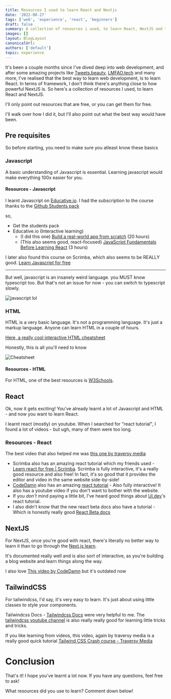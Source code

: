 ```yaml
---
title: Resources I used to learn React and Nextjs
date: '2022-08-27'
tags: ['web', 'experience', 'react', 'beginners']
draft: false
summary: A collection of resources i used, to learn React, NextJS and tailwindcss
images: []
layout: BlogLayout
canonicalUrl:
authors: ['default']
topic: experience
---
```


It's been a couple months since I've dived deep into web development, and after some amazing projects like [Tweets.beauty](https://tweets.beauty), [LMFAO.tech](https://lmfao.tech) and many more, I've realised that the best way to learn web development, is to learn React. In terms of framework, I don't think there's anything close to how powerful NextJS is. So here's a collection of resources I used, to learn React and NextJS.

I'll only point out resources that are free, or you can get them for free.

I'll walk over how I did it, but I'll also point out what the best way would have been.

<TOCInline toc={props.toc} asDisclosure toHeading={5} />

## Pre requisites

So before starting, you need to make sure you atleast know these basics

### Javascript

A basic understanding of Javascript is essential. Learning javascript would make everything 100x easier for you.

#### Resources - Javascript

I learnt Javascript on [Educative.io](https://educative.io). I had the subscription to the course thanks to the [Github Students pack](https://dhravya.dev/blog/github-students-pack)

so,

- Get the students pack
- Educative.io (Interactive learning)
  - (I did this one) [Build a real-world app from scratch](https://www.educative.io/courses/the-complete-javascript-course-build-a-real-world-app-from-scratch) (20 hours)
  - (This also seems good, react-focused) [JavaScript Fundamentals Before Learning React](https://www.educative.io/courses/javascript-fundamentals-before-learning-react) (3 hours)

I later also found this course on Scrimba, which also seems to be REALLY good. [Learn Javascript for free](https://scrimba.com/learn/learnjavascript)

---

But well, javascript is an insanely weird language. you MUST know typescript too. But that's not an issue for now - you can switch to typescript slowly.

![javascript lol](https://res.cloudinary.com/practicaldev/image/fetch/s--ZDtqrBOj--/c_limit%2Cf_auto%2Cfl_progressive%2Cq_auto%2Cw_880/https://github.com/damiancipolat/js_vs_memes/blob/master/doc/js_thanks.png%3Fraw%3Dtrue)

### HTML

HTML is a very basic language. It's not a programming language. It's just a markup language. Anyone can learn HTML in a couple of hours.

[Here, a really cool interactive HTML cheatsheet](https://htmlcheatsheet.com/)

Honestly, this is all you'll need to know

![Cheatsheet](https://media.discordapp.net/attachments/905904011574652969/1013059902828204082/unknown.png)

#### Resources - HTML

For HTML, one of the best resources is [W3Schools](https://www.w3schools.com/).

## React

Ok, now it gets exciting! You've already learnt a lot of Javascript and HTML - and now you want to learn React.

I learnt react (mostly) on youtube. When I searched for "react tutorial", I found a lot of videos - but ugh, many of them were too long.

### Resources - React

The best video that also helped me was [this one by traversy media](https://www.youtube.com/watch?v=w7ejDZ8SWv8)

- Scrimba also has an amazing react tutorial which my friends used - [Learn react for free | Scrimba](https://scrimba.com/learn/learnreact). Scrimba is fully interactive, it's a really good resource and also free! In fact, it's so good that it provides the editor and video in the same website side-by-side!
- [CodeDamn](https://codedamn.com/) also has an amazing [react tutorial](https://codedamn.com/learn/reactjs) - Also fully interactive! It also has a youtube video if you don't want to bother with the website.
- If you _don't_ mind paying a little bit, I've heard good things about [UI.dev](https://ui.dev/)'s react tutorial.
- I also didn't know that the new react beta docs also have a tutorial - Which is honestly really good [React Beta docs](https://beta.reactjs.org/learn)

## NextJS

For NextJS, once you're good with react, there's literally no better way to learn it than to go through the [Next.js learn](https://nextjs.org/learn).

It's documented really well and is also sort of interactive, as you're building a blog website and learn things along the way.

I also love [This video by CodeDamn](https://www.youtube.com/watch?v=tt3PUvhOVzo) but it's outdated now

## TailwindCSS

For tailwindcss, I'd say, it's very easy to learn. It's just about using little classes to style your components.

Tailwindcss Docs - [Tailwindcss Docs](https://tailwindcss.com/docs) were very helpful to me. The [tailwindcss youtube channel](https://www.youtube.com/tailwindlabs) is also really really good for learning little tricks and tricks.

If you like learning from videos, this video, again by traversy media is a really good quick tutorial [Tailwind CSS Crash course - Traversy Media](https://www.youtube.com/watch?v=UBOj6rqRUME)

# Conclusion

That's it! I hope you've learnt a lot now. If you have any questions, feel free to ask!

What resources did you use to learn? Comment down below!
